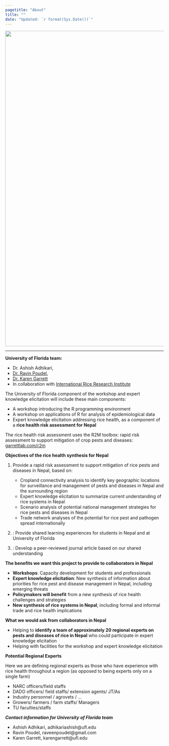 ```yaml
---
pagetitle: "About"
title: ""
date: "Updated: `r format(Sys.Date())`"
---
```


![](img/Banner.png){width=1000px}
  
---------------------------------------------------------
**University of Florida team:**

- Dr. Ashish Adhikari,
- [Dr. Ravin Poudel](https://github.com/ravinpoudel),
- [Dr. Karen Garrett](https://www.garrettlab.com)
- In collaboration with [International Rice Research Institute](https://www.irri.org)

The University of Florida component of the workshop and expert knowledge elicitation will include these main components:

- A workshop introducing the R programming environment
- A workshop on applications of R for analysis of epidemiological data
- Expert knowledge elicitation addressing rice health, as a component of a **rice health risk assessment for Nepal**


The rice health risk assessment uses the R2M toolbox: rapid risk assessment to support mitigation of crop pests and diseases: [garrettlab.com/r2m](https://www.garrettlab.com/r2m/)


**Objectives of the rice health synthesis for Nepal**


1. Provide a rapid risk assessment to support mitigation of rice pests and diseases in Nepal, based on:
    - Cropland connectivity analysis to identify key geographic locations for surveillance and management of pests and diseases in Nepal and the surrounding region
    - Expert knowledge elicitation to summarize current understanding of rice systems in Nepal
    - Scenario analysis of potential national management strategies for rice pests and diseases in Nepal
    - Trade network analyses of the potential for rice pest and pathogen spread internationally

2. : Provide shared learning experiences for students in Nepal and at University of Florida

3. : Develop a peer-reviewed journal article based on our shared understanding

**The benefits we want this project to provide to collaborators in Nepal**

  * **Workshops**: Capacity development for students and professionals
  * **Expert knowledge elicitation**: New synthesis of information about priorities for rice pest and disease management in Nepal, including emerging threats
  * **Policymakers will benefit** from a new synthesis of rice health challenges and strategies
  * **New synthesis of rice systems in Nepal**, including formal and informal trade and rice health implications

**What we would ask from collaborators in Nepal**

  * Helping to **identify a team of approximately 20 regional experts on pests and diseases of rice in Nepal** who could participate in expert knowledge elicitation
  * Helping with facilities for the workshop and expert knowledge elicitation

**Potential Regional Experts**

Here we are defining regional experts as those who have experience with rice health throughout a region (as opposed to being experts only on a single farm)

- NARC officers/field staffs
- DADO officers/ field staffs/ extension agents/ JT/As
- Industry personnel / agrovets / …
- Growers/ farmers / farm staffs/ Managers
- TU faculties/staffs


***Contact information for University of Florida team***

- Ashish Adhikari, adhikariashish@ufl.edu
- Ravin Poudel, raveenpoudel@gmail.com 
- Karen Garrett, karengarrett@ufl.edu 


